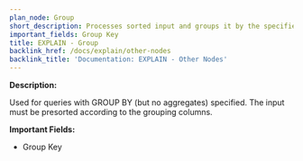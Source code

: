 ```yaml
---
plan_node: Group
short_description: Processes sorted input and groups it by the specified field.
important_fields: Group Key
title: EXPLAIN - Group
backlink_href: /docs/explain/other-nodes
backlink_title: 'Documentation: EXPLAIN - Other Nodes'
---
```


**Description:**

Used for queries with GROUP BY (but no aggregates) specified. The input must be presorted according to the grouping columns.

**Important Fields:**

- Group Key